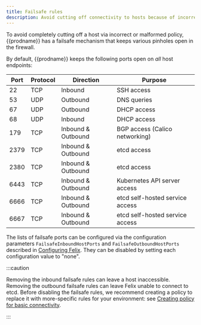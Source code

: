 ```yaml
---
title: Failsafe rules
description: Avoid cutting off connectivity to hosts because of incorrect network policies.
---
```



To avoid completely cutting off a host via incorrect or malformed
policy, {{prodname}} has a failsafe mechanism that keeps various pinholes open
in the firewall.

By default, {{prodname}} keeps the following ports open on *all* host endpoints:

| Port   | Protocol | Direction           |              Purpose                           |
|--------|----------|---------------------|------------------------------------------------|
|   22   |   TCP    |  Inbound            |             SSH access                         |
|   53   |   UDP    |  Outbound           |             DNS queries                        |
|   67   |   UDP    |  Outbound           |             DHCP access                        |
|   68   |   UDP    |  Inbound            |             DHCP access                        |
|   179  |   TCP    |  Inbound & Outbound |             BGP access (Calico networking)     |
|   2379 |   TCP    |  Inbound & Outbound |             etcd access                        |
|   2380 |   TCP    |  Inbound & Outbound |             etcd access                        |
|   6443 |   TCP    |  Inbound & Outbound |             Kubernetes API server access       |
|   6666 |   TCP    |  Inbound & Outbound |             etcd self-hosted service access    |
|   6667 |   TCP    |  Inbound & Outbound |             etcd self-hosted service access    |


The lists of failsafe ports can be configured via the configuration parameters
`FailsafeInboundHostPorts` and `FailsafeOutboundHostPorts`
described in [Configuring
Felix](../felix/configuration.mdx).  They
can be disabled by setting each configuration value to "none".

:::caution

Removing the inbound failsafe rules can leave a host inaccessible.
Removing the outbound failsafe rules can leave Felix unable to connect
to etcd.
Before disabling the failsafe rules, we recommend creating a policy to
replace it with more-specific rules for your environment: see
[Creating policy for basic connectivity](connectivity.mdx).

:::
